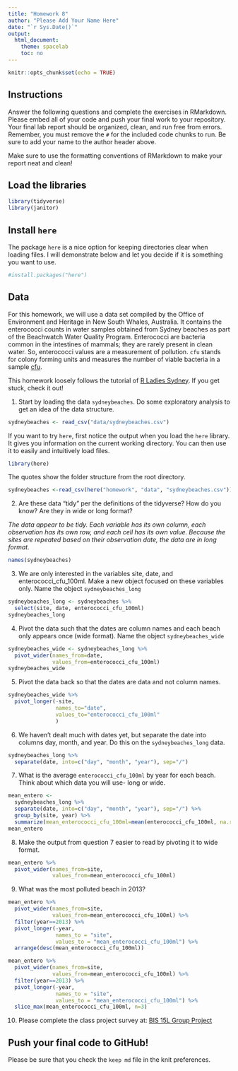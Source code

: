 ```yaml
---
title: "Homework 8"
author: "Please Add Your Name Here"
date: "`r Sys.Date()`"
output:
  html_document:
    theme: spacelab
    toc: no
---
```


```r
knitr::opts_chunk$set(echo = TRUE)
```

## Instructions
Answer the following questions and complete the exercises in RMarkdown. Please embed all of your code and push your final work to your repository. Your final lab report should be organized, clean, and run free from errors. Remember, you must remove the `#` for the included code chunks to run. Be sure to add your name to the author header above.  

Make sure to use the formatting conventions of RMarkdown to make your report neat and clean!  

## Load the libraries
```r
library(tidyverse)
library(janitor)
``` 

## Install `here`
The package `here` is a nice option for keeping directories clear when loading files. I will demonstrate below and let you decide if it is something you want to use.  
```r
#install.packages("here")
```

## Data
For this homework, we will use a data set compiled by the Office of Environment and Heritage in New South Whales, Australia. It contains the enterococci counts in water samples obtained from Sydney beaches as part of the Beachwatch Water Quality Program. Enterococci are bacteria common in the intestines of mammals; they are rarely present in clean water. So, enterococci values are a measurement of pollution. `cfu` stands for colony forming units and measures the number of viable bacteria in a sample [cfu](https://en.wikipedia.org/wiki/Colony-forming_unit).   

This homework loosely follows the tutorial of [R Ladies Sydney](https://rladiessydney.org/). If you get stuck, check it out!  

1. Start by loading the data `sydneybeaches`. Do some exploratory analysis to get an idea of the data structure.
```r
sydneybeaches <- read_csv("data/sydneybeaches.csv")
```

If you want to try `here`, first notice the output when you load the `here` library. It gives you information on the current working directory. You can then use it to easily and intuitively load files.
```r
library(here)
```

The quotes show the folder structure from the root directory.
```r
sydneybeaches <-read_csv(here("homework", "data", "sydneybeaches.csv")) %>% clean_names()
```

2. Are these data "tidy" per the definitions of the tidyverse? How do you know? Are they in wide or long format?

_The data appear to be tidy. Each variable has its own column, each observation has its own row, and each cell has its own value. Because the sites are repeated based on their observation date, the data are in long format._

```r
names(sydneybeaches)
```

3. We are only interested in the variables site, date, and enterococci_cfu_100ml. Make a new object focused on these variables only. Name the object `sydneybeaches_long`
```r
sydneybeaches_long <- sydneybeaches %>% 
  select(site, date, enterococci_cfu_100ml)
sydneybeaches_long
```

4. Pivot the data such that the dates are column names and each beach only appears once (wide format). Name the object `sydneybeaches_wide`
```r
sydneybeaches_wide <- sydneybeaches_long %>% 
  pivot_wider(names_from=date,
              values_from=enterococci_cfu_100ml)
sydneybeaches_wide
```

5. Pivot the data back so that the dates are data and not column names.
```r
sydneybeaches_wide %>% 
  pivot_longer(-site,
               names_to="date",
               values_to="enterococci_cfu_100ml"
               )
```

6. We haven't dealt much with dates yet, but separate the date into columns day, month, and year. Do this on the `sydneybeaches_long` data.
```r
sydneybeaches_long %>% 
  separate(date, into=c("day", "month", "year"), sep="/")
```

7. What is the average `enterococci_cfu_100ml` by year for each beach. Think about which data you will use- long or wide.
```r
mean_entero <- 
  sydneybeaches_long %>% 
  separate(date, into=c("day", "month", "year"), sep="/") %>% 
  group_by(site, year) %>% 
  summarize(mean_enterococci_cfu_100ml=mean(enterococci_cfu_100ml, na.rm=T))
mean_entero
```

8. Make the output from question 7 easier to read by pivoting it to wide format.
```r
mean_entero %>% 
  pivot_wider(names_from=site,
              values_from=mean_enterococci_cfu_100ml)
```

9. What was the most polluted beach in 2013?
```r
mean_entero %>% 
  pivot_wider(names_from=site,
              values_from=mean_enterococci_cfu_100ml) %>% 
  filter(year==2013) %>% 
  pivot_longer(-year,
               names_to = "site",
               values_to = "mean_enterococci_cfu_100ml") %>% 
  arrange(desc(mean_enterococci_cfu_100ml))
```

```r
mean_entero %>% 
  pivot_wider(names_from=site,
              values_from=mean_enterococci_cfu_100ml) %>% 
  filter(year==2013) %>% 
  pivot_longer(-year,
               names_to = "site",
               values_to = "mean_enterococci_cfu_100ml") %>% 
  slice_max(mean_enterococci_cfu_100ml, n=3)
```

10. Please complete the class project survey at: [BIS 15L Group Project](https://forms.gle/H2j69Z3ZtbLH3efW6)

## Push your final code to GitHub!
Please be sure that you check the `keep md` file in the knit preferences.   